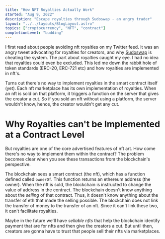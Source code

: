 ```yaml
---
title: "How NFT Royalties Actually Work"
started: "Aug 9, 2022"
description: "Escape royalties through Sudoswap - an angry trader"
layout: "../../layouts/BlogLayout.astro"
topics: ["cryptocurrency", "NFT", "contract"]
completionLevel: "budding"
---
```


I first read about people avoiding nft royalties on my Twitter feed. It was an angry tweet advocating for royalties for creators, and why [Sudoswap](https://twitter.com/_yashKarthik/status/1559902048468226049?s=20&t=NQoeGlLjmiGNVXYvt_N9dw "Twitter Thread") is cheating the system. The part about royalties caught my eye. I had no idea that royalties could even be excluded. This led me down the rabbit hole of token standards (ERC-20, ERC-721 etc) and how royalties are implemented in nft's.

Turns out there's no way to implement royalties in the smart contract itself (yet). Each nft marketplace has its own implementation of royalties. When an nft is sold on that platform, it triggers a function on the server that gives the creator a cut. So if you sold an nft without using a platform, the server wouldn't know, hence, the creator wouldn't get any cut.

# Why Royalties can't be Implemented at a Contract Level

But royalties are one of the core advertised features of nft art. How come there's no way to implement them within the contract? The problem becomes clear when you see these transactions from the blockchain's perspective.

The blockchain sees a smart contract (the nft), which has a function defined called `ownerOf`. This function returns an ethereum address (the owner). When the nft is sold, the blockchain is instructed to change the value of address in the contract. The blockchain doesn't know anything about the *selling* of that contract. Thus, it doesn't know anything about the transfer of eth that made the selling possible. The blockchain does not link the transfer of money to the transfer of an nft. Since it can't link these two, it can't facilitate royalties.

Maybe in the future we'll have *sellable nfts* that help the blockchain identify payment that are for nfts and then give the creators a cut. But until then, creators are gonna have to trust that people sell their nfts via marketplaces.
